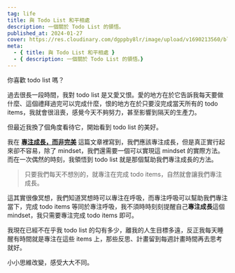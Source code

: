 ```yaml
---
tag: life
title: 與 Todo List 和平相處
description: 一個關於 Todo List 的領悟。
published_at: 2024-01-27
cover: https://res.cloudinary.com/dgppby8lr/image/upload/v1690213560/blog/test_dewcgh.png
meta:
  - { title: 與 Todo List 和平相處 }
  - { description: 一個關於 Todo List 的領悟。}
---
```


你喜歡 todo list 嗎？

過去很長一段時間，我對 todo list 是又愛又恨。愛的地方在於它告訴我每天要做什麼、這個禮拜過完可以完成什麼，恨的地方在於只要沒完成當天所有的 todo items，我就會很沮喪，感覺今天不夠努力，甚至影響到隔天的生產力。

但最近我換了個角度看待它，開始看到 todo list 的美好。

我在 [**專注成長，而非完美**](https://justincy.com/articles/focusgrow) 這篇文章裡寫到，我們應該專注成長，但是真正實行起來卻不容易，除了 mindset，我們還需要一個可以實現這 mindset 的實際方法。而在一次偶然的時刻，我領悟到 todo list 就是那個幫助我們專注成長的方法。

> 只要我們每天不想別的，就專注在完成 todo items，自然就會讓我們專注成長。

這其實很像冥想，我們知道冥想時可以專注在呼吸，而專注呼吸可以幫助我們專注當下，完成 todo items 等同於專注呼吸，我不須時時刻刻提醒自己**專注成長**這個 mindset，我只需要專注完成 todo items 即可。

我現在已經不在乎我 todo list 的勾有多少，離我的人生目標多遠，反正我每天睡醒有時間就是專注在這些 items 上，那些反思、計畫留到每週計畫時間再去思考就好。

小小思維改變，感受大大不同。
